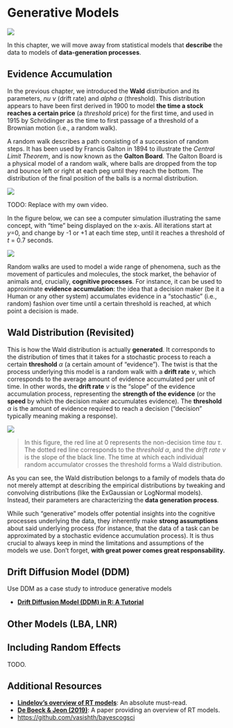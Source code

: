 # Generative Models

![](https://img.shields.io/badge/status-WIP-orange)

In this chapter, we will move away from statistical models that **describe** the data to models of **data-generation processes**.

## Evidence Accumulation

In the previous chapter, we introduced the **Wald** distribution and its parameters, *nu* $\nu$ (drift rate) and *alpha* $\alpha$ (threshold).
This distribution appears to have been first derived in 1900 to model **the time a stock reaches a certain price** (a *threshold* price) for the first time, and used in 1915 by Schrödinger as the time to first passage of a threshold of a Brownian motion (i.e., a random walk).

A random walk describes a path consisting of a succession of random steps. It has been used by Francis Galton in 1894 to illustrate the *Central Limit Theorem*, and is now known as the **Galton Board**. The Galton Board is a physical model of a random walk, where balls are dropped from the top and bounce left or right at each peg until they reach the bottom. The distribution of the final position of the balls is a normal distribution.

![](media/rt_galtonboard.gif)

::: {.callout-caution}
TODO: Replace with my own video.
:::

In the figure below, we can see a computer simulation illustrating the same concept, with "time" being displayed on the x-axis. All iterations start at *y*=0, and change by -1 or +1 at each time step, until it reaches a threshold of *t* = 0.7 seconds.

![](media/rt_randomwalk.gif)


Random walks are used to model a wide range of phenomena, such as the movement of particules and molecules, the stock market, the behavior of animals and, crucially, **cognitive processes**.
For instance, it can be used to approximate **evidence accumulation**: the idea that a decision maker (be it a Human or any other system) accumulates evidence in a "stochastic" (i.e., random) fashion over time until a certain threshold is reached, at which point a decision is made.

## Wald Distribution (Revisited)

This is how the Wald distribution is actually **generated**. It corresponds to the distribution of times that it takes for a stochastic process to reach a certain **threshold** $\alpha$ (a certain amount of "evidence").
The twist is that the process underlying this model is a random walk with a **drift rate** $\nu$, which corresponds to the average amount of evidence accumulated per unit of time. 
In other words, the **drift rate** $\nu$ is the "slope" of the evidence accumulation process, representing the **strength of the evidence** (or the **speed** by which the decision maker accumulates evidence).
The **threshold** $\alpha$ is the amount of evidence required to reach a decision ("decision" typically meaning making a response).

![](media/rt_wald2.gif)

> In this figure, the red line at 0 represents the non-decision time *tau* $\tau$. The dotted red line corresponds to the *threshold* $\alpha$, and the *drift rate* $\nu$ is the slope of the black line. The time at which each individual random accumulator crosses the threshold forms a Wald distribution.

As you can see, the Wald distribution belongs to a family of models thata do not merely attempt at describing the empirical distributions by tweaking and convolving distributions (like the ExGaussian or LogNormal models). Instead, their parameters are characterizing the **data generation process**. 

::: {.callout-important}

While such "generative" models offer potential insights into the cognitive processes underlying the data, they inherently make **strong assumptions** about said underlying process (for instance, that the data of a task can be approximated by a stochastic evidence accumulation process). It is thus crucial to always keep in mind the limitations and assumptions of the models we use. Don't forget, **with great power comes great responsability.**
:::


## Drift Diffusion Model (DDM)

Use DDM as a case study to introduce generative models

- [**Drift Diffusion Model (DDM) in R: A Tutorial**](https://dominiquemakowski.github.io/easyRT/articles/ddm.html)

## Other Models (LBA, LNR)

## Including Random Effects

TODO.

## Additional Resources

- [**Lindelov's overview of RT models**](https://lindeloev.github.io/shiny-rt/): An absolute must-read.
- [**De Boeck & Jeon (2019)**](https://www.frontiersin.org/articles/10.3389/fpsyg.2019.00102/full): A paper providing an overview of RT models.
- [https://github.com/vasishth/bayescogsci](https://github.com/vasishth/bayescogsci)
